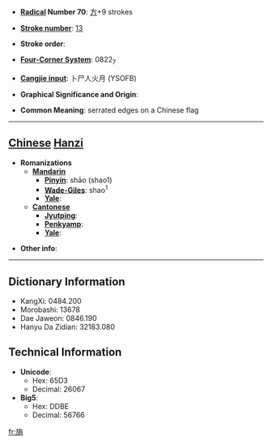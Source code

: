 * '''[[Wiktionary:Chinese radical index| Radical]] Number 70''': [[Wiktionary:Chinese radical index 方|方]]+9 strokes

* '''[[Wiktionary:Chinese total strokes index|Stroke number]]''': [[Wiktionary:Chinese total strokes index 13|13]]

* '''Stroke order''': 

* '''[[Wiktionary:Chinese four corner index|Four-Corner System]]''': 0822<sub>7</sub>

* '''[[Wiktionary:Chinese Cangjie index|Cangjie input]]''': 卜尸人火月 (YSOFB)

* '''Graphical Significance and Origin''': 

* '''Common Meaning''': serrated edges on a Chinese flag

----

== [[Chinese]] [[Hanzi]] ==

* '''Romanizations'''
** '''[[Mandarin]]'''
*** '''[[Pinyin]]''': shāo (shao1)
*** '''[[Wade-Giles]]''': shao<sup>1</sup>
*** '''[[Yale]]''': 
** '''[[Cantonese]]'''
*** '''[[Jyutping]]''':
*** '''[[Penkyamp]]''': 
*** '''[[Yale]]''': 

* '''Other info''': 

----

== Dictionary Information ==

* KangXi: 0484.200
* Morobashi: 13678
* Dae Jaweon: 0846.190
* Hanyu Da Zidian: 32183.080

== Technical Information ==

* '''Unicode''':
** Hex: 65D3
** Decimal: 26067
* '''Big5''':
** Hex: DDBE
** Decimal: 56766

[[fr:旓]]